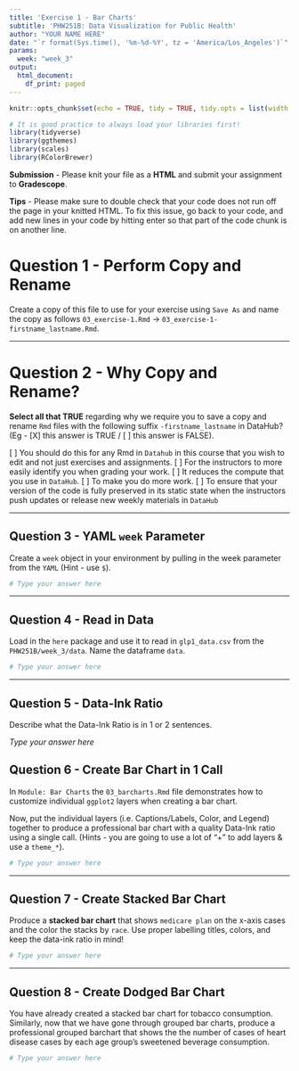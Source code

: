 ```yaml
---
title: 'Exercise 1 - Bar Charts'
subtitle: 'PHW251B: Data Visualization for Public Health'
author: "YOUR NAME HERE"
date: "`r format(Sys.time(), '%m-%d-%Y', tz = 'America/Los_Angeles')`"
params:
  week: "week_3"
output:
  html_document:
    df_print: paged
---
```


```r
knitr::opts_chunk$set(echo = TRUE, tidy = TRUE, tidy.opts = list(width.cutoff = 85))

# It is good practice to always load your libraries first!
library(tidyverse)
library(ggthemes)
library(scales)
library(RColorBrewer)
```

**Submission** - Please knit your file as a **HTML** and submit your assignment to **Gradescope**.

**Tips** - Please make sure to double check that your code does not run off the page in your knitted HTML. To fix this issue, go back to your code, and add new lines in your code by hitting enter so that part of the code chunk is on another line. 

# Question 1 - Perform Copy and Rename

Create a copy of this file to use for your exercise using `Save As` and name the copy as follows `03_exercise-1.Rmd` -> `03_exercise-1-firstname_lastname.Rmd`. 

---

# Question 2 - Why Copy and Rename?

**Select all that TRUE** regarding why we require you to save a copy and rename `Rmd` files with the following suffix `-firstname_lastname` in DataHub? (Eg - [X] this answer is TRUE / [ ] this answer is FALSE).

[ ] You should do this for any Rmd in `Datahub` in this course that you wish to edit and not just exercises and assignments.
[ ] For the instructors to more easily identify you when grading your work.
[ ] It reduces the compute that you use in `DataHub`. 
[ ] To make you do more work.
[ ] To ensure that your version of the code is fully preserved in its static state when the instructors push updates or release new weekly materials in `DataHub`

---

## Question 3 - YAML `week` Parameter

Create a `week` object in your environment by pulling in the week parameter from the `YAML` (Hint - use `$`).

```r
# Type your answer here

```

---

## Question 4 - Read in Data

Load in the `here` package and use it to read in `glp1_data.csv` from the `PHW251B/week_3/data`. Name the dataframe `data`.

```r
# Type your answer here

```

---

## Question 5 - Data-Ink Ratio 

Describe what the Data-Ink Ratio is in 1 or 2 sentences.

_Type your answer here_

## Question 6 - Create Bar Chart in 1 Call

In `Module: Bar Charts` the `03_barcharts.Rmd` file demonstrates how to customize individual `ggplot2` layers when creating a bar chart. 

Now, put the individual layers (i.e. Captions/Labels, Color, and Legend) together to produce a professional bar chart with a quality Data-Ink ratio using a single call. (Hints - you are going to use a lot of "+" to add layers & use a `theme_*`).

```r
# Type your answer here

```

---

## Question 7 - Create Stacked Bar Chart

Produce a **stacked bar chart** that shows `medicare plan` on the x-axis cases and the color the stacks by `race`. Use proper labelling titles, colors, and keep the data-ink ratio in mind!

```r
# Type your answer here

```

---

## Question 8 - Create Dodged Bar Chart

You have already created a stacked bar chart for tobacco consumption. Similarly, now that we have gone through grouped bar charts, produce a professional grouped barchart that shows the the number of cases of heart disease cases by each age group's sweetened beverage consumption.

```r
# Type your answer here

```
